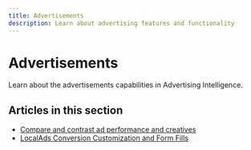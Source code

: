 ```yaml
---
title: Advertisements
description: Learn about advertising features and functionality
---
```


# Advertisements

Learn about the advertisements capabilities in Advertising Intelligence.

## Articles in this section

- [Compare and contrast ad performance and creatives](/advertisements/compare-and-contrast-ad-performance-and-creatives)
- [LocalAds Conversion Customization and Form Fills](/advertisements/localads-conversion-customization-and-form-fills)